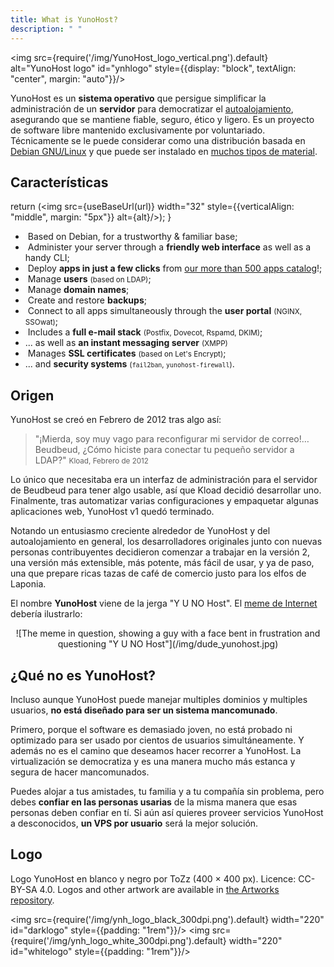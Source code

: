 ```yaml
---
title: What is YunoHost?
description: " "
---
```


<img src={require('/img/YunoHost_logo_vertical.png').default} alt="YunoHost logo" id="ynhlogo" style={{display: "block", textAlign: "center", margin: "auto"}}/>

YunoHost es un **sistema operativo** que persigue simplificar la administración de un **servidor** para democratizar el [autoalojamiento](/overview/self_hosting), asegurando que se mantiene fiable, seguro, ético y ligero. Es un proyecto de software libre mantenido exclusivamente por voluntariado. Técnicamente se le puede considerar como una distribución basada en [Debian GNU/Linux](https://debian.org) y que puede ser instalado en [muchos tipos de material](/install).

## Características

  return (<img src={useBaseUrl(url)} width="32" style={{verticalAlign: "middle", margin: "5px"}} alt={alt}/>);
}

- &#8203;<SmallInline url='/img/icon-debian.png' alt="debian logo"/> Based on Debian, for a trustworthy & familiar base;
- &#8203;<SmallInline url='/img/icon-tools.png' alt="tools logo"/> Administer your server through a **friendly web interface** as well as a handy CLI;
- &#8203;<SmallInline url='/img/icon-package.png' alt="package logo"/> Deploy **apps in just a few clicks** from [our more than 500 apps catalog](https://apps.yunohost.org)!;
- &#8203;<SmallInline url='/img/icon-users.png' alt="users logo"/> Manage **users** <small>(based on LDAP)</small>;
- &#8203;<SmallInline url='/img/icon-globe.png' alt="globe logo"/> Manage **domain names**;
- &#8203;<SmallInline url='/img/icon-medic.png' alt="medic logo"/> Create and restore **backups**;
- &#8203;<SmallInline url='/img/icon-door.png' alt="door logo"/> Connect to all apps simultaneously through the **user portal** <small>(NGINX, SSOwat)</small>;
- &#8203;<SmallInline url='/img/icon-mail.png' alt="mail logo"/> Includes a **full e-mail stack** <small>(Postfix, Dovecot, Rspamd, DKIM)</small>;
- &#8203;<SmallInline url='/img/icon-messaging.png' alt="messaging logo"/>... as well as **an instant messaging server** <small>(XMPP)</small>
- &#8203;<SmallInline url='/img/icon-lock.png' alt="lock logo"/> Manages **SSL certificates** <small>(based on Let's Encrypt)</small>;
- &#8203;<SmallInline url='/img/icon-shield.png' alt="shield logo"/>... and **security systems** <small>(`fail2ban`, `yunohost-firewall`)</small>.

## Origen

YunoHost se creó en Febrero de 2012 tras algo así:

> "¡Mierda, soy muy vago para reconfigurar mi servidor de correo!… Beudbeud, ¿Cómo  hiciste para conectar tu pequeño servidor a LDAP?"
> <small>Kload, Febrero de 2012</small>

Lo único que necesitaba era un interfaz de administración para el servidor de Beudbeud para tener algo usable, así que Kload decidió desarrollar uno. Finalmente, tras automatizar varias configuraciones y empaquetar algunas aplicaciones web, YunoHost v1 quedó terminado.

Notando un entusiasmo creciente alrededor de YunoHost y del autoalojamiento en general, los desarrolladores originales junto con nuevas personas contribuyentes decidieron comenzar a trabajar en la versión 2, una versión más extensible, más potente, más fácil de usar, y ya de paso, una que prepare ricas tazas de café de comercio justo para los elfos de Laponia.

El nombre **YunoHost** viene de la jerga "Y U NO Host". El [meme de Internet](https://en.wikipedia.org/wiki/Internet_meme) debería ilustrarlo:

<center>
![The meme in question, showing a guy with a face bent in frustration and questioning "Y U NO Host"](/img/dude_yunohost.jpg)
</center>

## ¿Qué no es YunoHost?

Incluso aunque YunoHost puede manejar multiples dominios y multiples usuarios, **no está diseñado para ser un sistema mancomunado**.

Primero, porque el software es demasiado joven, no está probado ni optimizado para ser usado por cientos de usuarios simultáneamente. Y además no es el camino que deseamos hacer recorrer a YunoHost. La virtualización se democratiza y es una manera mucho más estanca y segura de hacer mancomunados.

Puedes alojar a tus amistades, tu familia y a tu compañía sin problema, pero debes **confiar en las personas usarias** de la misma manera que esas personas deben confiar en tí. Si aún así quieres proveer servicios YunoHost a desconocidos, **un VPS por usuario** será la mejor solución.

## Logo

Logo YunoHost en blanco y negro por ToZz (400 × 400 px). Licence: CC-BY-SA 4.0. Logos and other artwork are available in [the Artworks repository](https://github.com/YunoHost/yunohost-artwork).

<img src={require('/img/ynh_logo_black_300dpi.png').default} width="220" id="darklogo" style={{padding: "1rem"}}/>
<img src={require('/img/ynh_logo_white_300dpi.png').default} width="220" id="whitelogo" style={{padding: "1rem"}}/>
